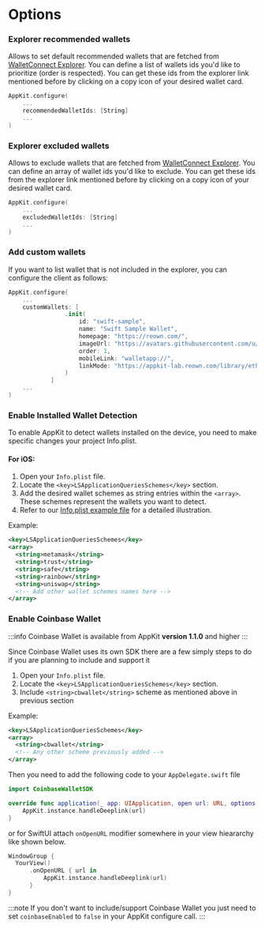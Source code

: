 # Options

### Explorer recommended wallets

Allows to set default recommended wallets that are fetched from [WalletConnect Explorer](https://walletconnect.com/explorer?type=wallet). You can define a list of wallets ids you'd like to prioritize (order is respected). You can get these ids from the explorer link mentioned before by clicking on a copy icon of your desired wallet card.

```swift
AppKit.configure(
    ...
    recommendedWalletIds: [String]
    ...
)
```

### Explorer excluded wallets

Allows to exclude wallets that are fetched from [WalletConnect Explorer](https://walletconnect.com/explorer?type=wallet). You can define an array of wallet ids you'd like to exclude. You can get these ids from the explorer link mentioned before by clicking on a copy icon of your desired wallet card.

```swift
AppKit.configure(
    ...
    excludedWalletIds: [String]
    ...
)
```

### Add custom wallets

If you want to list wallet that is not included in the explorer, you can configure the client as follows:

```swift
AppKit.configure(
    ...
    customWallets: [
                .init(
                    id: "swift-sample",
                    name: "Swift Sample Wallet",
                    homepage: "https://reown.com/",
                    imageUrl: "https://avatars.githubusercontent.com/u/37784886?s=200&v=4",
                    order: 1,
                    mobileLink: "walletapp://",
                    linkMode: "https://appkit-lab.reown.com/library/ethers-all-internal"
                )
            ]
    ...
)
```

### Enable Installed Wallet Detection

To enable AppKit to detect wallets installed on the device, you need to make specific changes your project Info.plist.

#### For iOS:

1. Open your `Info.plist` file.
2. Locate the `<key>LSApplicationQueriesSchemes</key>` section.
3. Add the desired wallet schemes as string entries within the `<array>`. These schemes represent the wallets you want to detect.
4. Refer to our [Info.plist example file](https://github.com/WalletConnect/react-native-examples/blob/main/dapps/ModalUProvider/ios/ModalUProvider/Info.plist) for a detailed illustration.

Example:

```xml
<key>LSApplicationQueriesSchemes</key>
<array>
  <string>metamask</string>
  <string>trust</string>
  <string>safe</string>
  <string>rainbow</string>
  <string>uniswap</string>
  <!-- Add other wallet schemes names here -->
</array>
```

### Enable Coinbase Wallet

:::info
Coinbase Wallet is available from AppKit **version 1.1.0** and higher
:::

Since Coinbase Wallet uses its own SDK there are a few simply steps to do if you are planning to include and support it

1. Open your `Info.plist` file.
2. Locate the `<key>LSApplicationQueriesSchemes</key>` section.
3. Include `<string>cbwallet</string>` scheme as mentioned above in previous section

Example:

```xml
<key>LSApplicationQueriesSchemes</key>
<array>
  <string>cbwallet</string>
  <!-- Any other scheme previously added -->
</array>
```

Then you need to add the following code to your `AppDelegate.swift` file

```swift
import CoinbaseWalletSDK

override func application(_ app: UIApplication, open url: URL, options: [UIApplication.OpenURLOptionsKey : Any] = [:]) -> Bool {
    AppKit.instance.handleDeeplink(url)
}
```

or for SwiftUI attach `onOpenURL` modifier somewhere in your view hieararchy like shown below.

```swift
WindowGroup {
  YourView()
      .onOpenURL { url in
          AppKit.instance.handleDeeplink(url)
      }
}

```

:::note
If you don't want to include/support Coinbase Wallet you just need to set `coinbaseEnabled` to `false` in your AppKit configure call.
:::
